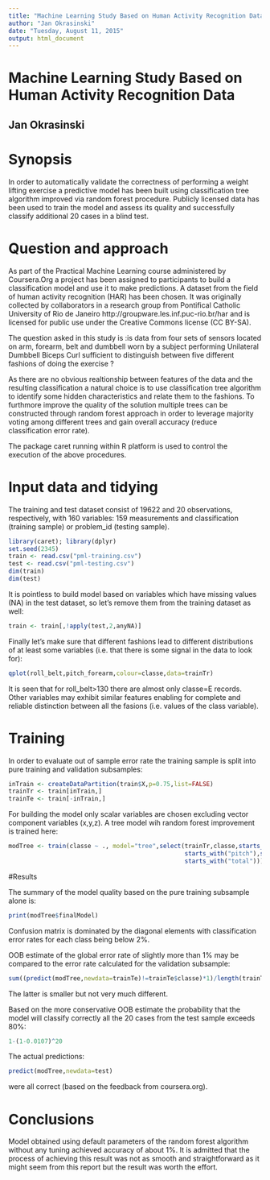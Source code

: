 ```yaml
---
title: "Machine Learning Study Based on Human Activity Recognition Data"
author: "Jan Okrasinski"
date: "Tuesday, August 11, 2015"
output: html_document
---
```


# Machine Learning Study Based on Human Activity Recognition Data

## Jan Okrasinski

# Synopsis
In order to automatically validate the correctness of performing a weight lifting exercise
a predictive model has been built using classification tree algorithm improved via random forest
procedure. Publicly licensed data has been used to train the model and assess its quality
and successfully classify additional 20 cases in a blind test.

# Question and approach
As part of the Practical Machine Learning course administered by Coursera.Org a project has been
assigned to participants to build a classification model and use it to make predictions.
A dataset from the field of human activity recognition (HAR) has been chosen. It was originally
collected by collaborators in a research group from Pontifical Catholic University of Rio de Janeiro 
http://groupware.les.inf.puc-rio.br/har and is licensed for public use under the Creative Commons 
license (CC BY-SA).

The question asked in this study is :is data from four sets of sensors located on arm, forearm,
belt and dumbbell worn by a subject performing Unilateral Dumbbell Biceps Curl sufficient
to distinguish between five different fashions of doing the exercise ?

As there are no obvious realtionship between features of the data and the resulting classification
a natural choice is to use classification tree algorithm to identify some hidden characteristics and
relate them to the fashions. To furthmore improve the quality of the solution multiple trees
can be constructed through random forest approach in order to leverage majority voting
among different trees and gain overall accuracy (reduce classification error rate).

The package caret running within R platform is used to control the execution of the above procedures. 
 
# Input data and tidying
The training and test dataset consist of 19622 and 20 observations, respectively, with 160 variables: 159 measurements and classification (training sample) or problem_id (testing sample).
```r
library(caret); library(dplyr)
set.seed(2345)
train <- read.csv("pml-training.csv")
test <- read.csv("pml-testing.csv")
dim(train)
dim(test)
```

It is pointless to build model based on variables which have missing values (NA) in the test
dataset, so let's remove them from the training dataset as well:

```r
train <- train[,!apply(test,2,anyNA)]
```

Finally let's make sure that different fashions lead to different distributions of at least some
variables (i.e. that there is some signal in the data to look for):

```r
qplot(roll_belt,pitch_forearm,colour=classe,data=trainTr)
```

It is seen that for roll_belt>130 there are almost only classe=E records. Other variables may exhibit
similar features enabling for complete and reliable distinction between all the fasions (i.e. values
of the class variable).

# Training
In order to evaluate out of sample error rate the training sample is split into pure training and
validation subsamples:

```r
inTrain <- createDataPartition(train$X,p=0.75,list=FALSE)
trainTr <- train[inTrain,]
trainTe <- train[-inTrain,]
```

For building the model only scalar variables are chosen excluding vector component variables
(x,y,z). A tree model wih random forest improvement is trained here:
```r
modTree <- train(classe ~ ., model="tree",select(trainTr,classe,starts_with("roll"),
                                                 starts_with("pitch"),starts_with("yaw"),
                                                 starts_with("total")))
```

#Results

The summary of the model quality based on the pure training subsample alone is:
```r
print(modTree$finalModel)
```
Confusion matrix is dominated by the diagonal elements with classification error rates for each
class being below 2%.

OOB estimate of the global error rate of slightly more than 1% may be compared to the error rate
calculated for the validation subsample:

```r
sum((predict(modTree,newdata=trainTe)!=trainTe$classe)*1)/length(trainTe$classe)
```

The latter is smaller but not very much different.

Based on the more conservative OOB estimate the probability that the model
will classify correctly all the 20 cases from the test sample exceeds 80%:
```r
1-(1-0.0107)^20
```

The actual predictions:
```r
predict(modTree,newdata=test)
```
were all correct (based on the feedback from coursera.org).

# Conclusions

Model obtained using default parameters of the random forest algorithm without any tuning
achieved accuracy of about 1%. It is admitted that the process of achieving this result
was not as smooth and straightforward as it might seem from this report but the result
was worth the effort.
